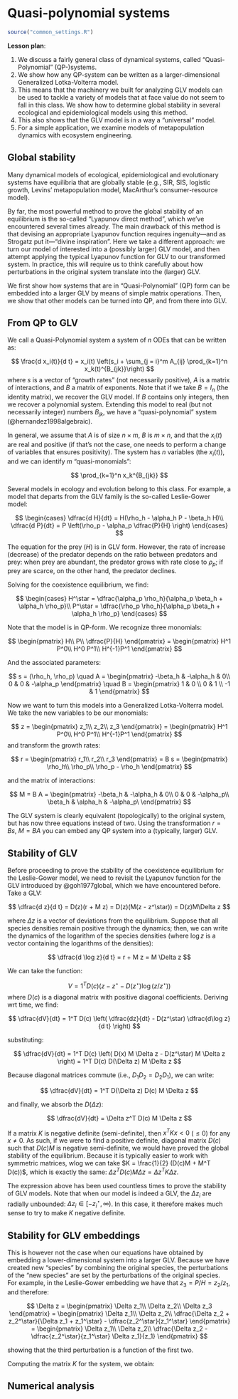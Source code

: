 # Quasi-polynomial systems

```r
source("common_settings.R")
```

**Lesson plan**:

1. We discuss a fairly general class of dynamical systems, called "Quasi-Polynomial" (QP-)systems. 
1. We show how any QP-system can be written as a larger-dimensional Generalized Lotka-Volterra model. 
1. This means that the machinery we built for analyzing GLV models can be used to tackle a variety of models that at face value do not seem to fall in this class. We show how to determine global stability in several ecological and epidemiological models using this method.
1. This also shows that the GLV model is in a way a "universal" model.
1. For a simple application, we examine models of metapopulation dynamics with ecosystem engineering.

## Global stability

Many dynamical models of ecological, epidemiological and evolutionary systems have equilibria that are globally stable (e.g., SIR, SIS, logistic growth, Levins' metapopulation model, MacArthur's consumer-resource model). 

By far, the most powerful method to prove the global stability of an equilibrium is the so-called "Lyapunov direct method", which we've encountered several times already. The main drawback of this method is that devising an appropriate Lyapunov function requires ingenuity---and as Strogatz put it---"divine inspiration". Here we take a different approach: we turn our model of interested into a (possibly larger) GLV model, and then attempt applying the typical Lyapunov function for GLV to our transformed system. In practice, this will require us to think carefully about how perturbations in the original system translate into the (larger) GLV.

We first show how systems that are in "Quasi-Polynomial" (QP) form can be embedded into a larger GLV by means of simple matrix operations. Then, we show that other models can be turned into QP, and from there into GLV.

## From QP to GLV

We call a Quasi-Polynomial system a system of $n$ ODEs that can be written as:

$$
\frac{d x_i(t)}{d t} = x_i(t) \left(s_i + \sum_{j = i}^m A_{ij} \prod_{k=1}^n x_k(t)^{B_{jk}}\right)
$$
where $s$ is a vector of "growth rates" (not necessarily positive), $A$ is a matrix of interactions, and $B$ a matrix of exponents. Note that if we take $B = I_n$ (the identity matrix), we recover the GLV model. If $B$ contains only integers, then we recover a polynomial system. Extending this model to real (but not necessarily integer) numbers $B_{jk}$, we have a "quasi-polynomial" system (@hernandez1998algebraic).

In general, we assume that $A$ is of size $n \times m$, $B$ is $m \times n$, and that the $x_i(t)$ are real and positive (if that's not the case, one needs to perform a change of variables that ensures positivity). The system has $n$ variables (the $x_i(t)$), and we can identify $m$ "quasi-monomials":

$$
\prod_{k=1}^n x_k^{B_{jk}}
$$

Several models in ecology and evolution belong to this class. For example, a model that departs from the GLV family is the so-called Leslie-Gower model:

$$
\begin{cases}
\dfrac{d H}{dt} = H(\rho_h - \alpha_h P - \beta_h H)\\
\dfrac{d P}{dt} = P \left(\rho_p - \alpha_p \dfrac{P}{H} \right)
\end{cases}
$$

The equation for the prey ($H$) is in GLV form. However, the rate of increase (decrease) of the predator depends on the ratio between predators and prey: when prey are abundant, the predator grows with rate close to $\rho_p$; if prey are scarce, on the other hand, the predator declines. 

Solving for the coexistence equilibrium, we find:

$$
\begin{cases}
H^\star = \dfrac{\alpha_p \rho_h}{\alpha_p \beta_h + \alpha_h \rho_p}\\
P^\star = \dfrac{\rho_p \rho_h}{\alpha_p \beta_h + \alpha_h \rho_p}
\end{cases}
$$

Note that the model is in QP-form. We recognize three monomials:

$$
\begin{pmatrix}
H\\
P\\
\dfrac{P}{H}
\end{pmatrix}
=
\begin{pmatrix}
H^1 P^0\\
H^0 P^1\\
H^{-1}P^1
\end{pmatrix}
$$

And the associated parameters:

$$
s = (\rho_h, \rho_p) \quad A = \begin{pmatrix} -\beta_h & -\alpha_h & 0\\ 0 & 0 & -\alpha_p \end{pmatrix} \quad B = \begin{pmatrix} 1 & 0 \\ 0 & 1 \\ -1 & 1 \end{pmatrix}
$$

Now we want to turn this models into a Generalized Lotka-Volterra model. We take the new variables to be our monomials:

$$
z = 
\begin{pmatrix}
z_1\\
z_2\\
z_3
\end{pmatrix}
=
\begin{pmatrix}
H^1 P^0\\
H^0 P^1\\
H^{-1}P^1
\end{pmatrix}
$$
and transform the growth rates:

$$
r = \begin{pmatrix}
r_1\\
r_2\\
r_3
\end{pmatrix} = B s = \begin{pmatrix}
\rho_h\\
\rho_p\\
\rho_p - \rho_h
\end{pmatrix}
$$

and the matrix of interactions:

$$
M = B A = \begin{pmatrix}
-\beta_h & -\alpha_h & 0\\
0 & 0 & -\alpha_p\\
\beta_h & \alpha_h & -\alpha_p\
\end{pmatrix}
$$

The GLV system is clearly equivalent (topologically) to the original system, but has now three equations instead of two. Using the transformation $r = Bs$, $M = BA$ you can embed any QP system into a (typically, larger) GLV.

## Stability of GLV

Before proceeding to prove the stability of the coexistence equilibrium for the Leslie-Gower model, we need to revisit the Lyapunov function for the GLV introduced by @goh1977global, which we have encountered before. Take a GLV:

$$
\dfrac{d z}{d t} = D(z)(r + M z) = D(z)(M(z - z^\star)) = D(z)M\Delta z
$$

where $\Delta z$ is a vector of deviations from the equilibrium. Suppose that all species densities remain positive through the dynamics; then, we can write the dynamics of the logarithm of the species densities (where $\log z$ is a vector containing the logarithms of the densities):

$$
\dfrac{d \log z}{d t} = r + M z = M \Delta z
$$

We can take the function:

$$
V = 1^T D(c)(z - z^\star - D(z^\star) \log (z/z^\star))
$$
where $D(c)$ is a diagonal matrix with positive diagonal coefficients. Deriving wrt time, we find:

$$
\dfrac{dV}{dt} = 1^T D(c) \left( \dfrac{dz}{dt} - D(z^\star) \dfrac{d\log z}{d t} \right)
$$

substituting:

$$
\dfrac{dV}{dt} = 1^T D(c) \left( D(x) M \Delta z  - D(z^\star) M \Delta z \right) = 
1^T D(c) D(\Delta z) M \Delta z
$$

Because diagonal matrices commute (i.e., $D_1 D_2 = D_2 D_1$), we can write:

$$
\dfrac{dV}{dt} = 1^T D(\Delta z) D(c) M \Delta z
$$

and finally, we absorb the $D(\Delta z)$:

$$
\dfrac{dV}{dt} = \Delta z^T D(c) M \Delta z
$$

If a matrix $K$ is negative definite (semi-definite), then $x^T K x <0$ ($\leq 0$) for any $x \neq 0$. As such, if we were to find a positive definite, diagonal matrix $D(c)$ such that $D(c) M$ is negative semi-definite, we would have proved the global stability of the equilibrium. Because it is typically easier to work with symmetric matrices, wlog we can take $K = \frac{1}{2} (D(c)M + M^T D(c))$, which is exactly the same: $\Delta z^T D(c) M \Delta z = \Delta z^T K \Delta z$. 

The expression above has been used countless times to prove the stability of GLV models. Note that when our model is indeed a GLV, the $\Delta z_i$ are radially unbounded: $\Delta z_i \in [-z_i^\star, \infty)$. In this case, it therefore makes much sense to try to make $K$ negative definite.

## Stability for GLV embeddings

This is however not the case when our equations have obtained by embedding a lower-dimensional system into a larger GLV. Because we have created new "species" by combining the original species, the perturbations of the "new species" are set by the perturbations of the original species. For example, in the Leslie-Gower embedding we have that $z_3 = P / H = z_2 / z_1$, and therefore:

$$
\Delta z = 
\begin{pmatrix}
\Delta z_1\\
\Delta z_2\\
\Delta z_3
\end{pmatrix} = 
\begin{pmatrix}
\Delta z_1\\
\Delta z_2\\
\dfrac{\Delta z_2 + z_2^\star}{\Delta z_1 + z_1^\star} - \dfrac{z_2^\star}{z_1^\star}
\end{pmatrix} = 
\begin{pmatrix}
\Delta z_1\\
\Delta z_2\\
\dfrac{\Delta z_2 - \dfrac{z_2^\star}{z_1^\star} \Delta z_1}{z_1}
\end{pmatrix} 
$$

showing that the third perturbation is a function of the first two.

Computing the matrix $K$ for the system, we obtain:

## Numerical analysis



